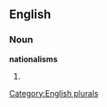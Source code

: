 ==English==

===Noun===
'''nationalisms'''

# {{plural of|[[nationalism]]}}

[[Category:English plurals]]